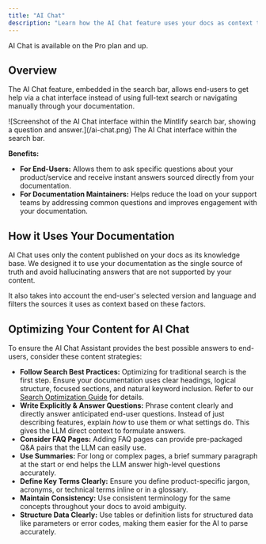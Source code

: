 ```yaml
---
title: "AI Chat"
description: "Learn how the AI Chat feature uses your docs as context to answer end-user questions"
---
```


<Info>
  AI Chat is available on the Pro plan and up.
</Info>

## Overview

The AI Chat feature, embedded in the search bar, allows end-users to get help via a chat interface instead of using full-text search or navigating manually through your documentation.

<Frame>
  ![Screenshot of the AI Chat interface within the Mintlify search bar, showing a question and answer.](/ai-chat.png)
  <Caption>The AI Chat interface within the search bar.</Caption>
</Frame>

**Benefits:**

- **For End-Users:** Allows them to ask specific questions about your product/service and receive instant answers sourced directly from your documentation.
- **For Documentation Maintainers:** Helps reduce the load on your support teams by addressing common questions and improves engagement with your documentation.

## How it Uses Your Documentation

AI Chat uses only the content published on your docs as its knowledge base. We designed it to use your documentation as the single source of truth and avoid hallucinating answers that are not supported by your content.

It also takes into account the end-user's selected version and language and filters the sources it uses as context based on these factors.

## Optimizing Your Content for AI Chat

To ensure the AI Chat Assistant provides the best possible answers to end-users, consider these content strategies:

- **Follow Search Best Practices:** Optimizing for traditional search is the first step. Ensure your documentation uses clear headings, logical structure, focused sections, and natural keyword inclusion. Refer to our [Search Optimization Guide](search.mdx) for details.
- **Write Explicitly & Answer Questions:** Phrase content clearly and directly answer anticipated end-user questions. Instead of just describing features, explain _how_ to use them or what settings do. This gives the LLM direct context to formulate answers.
- **Consider FAQ Pages:** Adding FAQ pages can provide pre-packaged Q&A pairs that the LLM can easily use.
- **Use Summaries:** For long or complex pages, a brief summary paragraph at the start or end helps the LLM answer high-level questions accurately.
- **Define Key Terms Clearly:** Ensure you define product-specific jargon, acronyms, or technical terms inline or in a glossary.
- **Maintain Consistency:** Use consistent terminology for the same concepts throughout your docs to avoid ambiguity.
- **Structure Data Clearly:** Use tables or definition lists for structured data like parameters or error codes, making them easier for the AI to parse accurately.